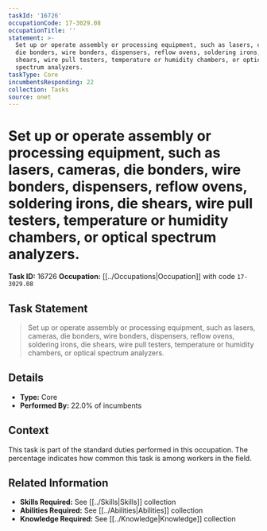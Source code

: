 ```yaml
---
taskId: '16726'
occupationCode: 17-3029.08
occupationTitle: ''
statement: >-
  Set up or operate assembly or processing equipment, such as lasers, cameras,
  die bonders, wire bonders, dispensers, reflow ovens, soldering irons, die
  shears, wire pull testers, temperature or humidity chambers, or optical
  spectrum analyzers.
taskType: Core
incumbentsResponding: 22
collection: Tasks
source: onet
---
```

# Set up or operate assembly or processing equipment, such as lasers, cameras, die bonders, wire bonders, dispensers, reflow ovens, soldering irons, die shears, wire pull testers, temperature or humidity chambers, or optical spectrum analyzers.

**Task ID:** 16726
**Occupation:** [[../Occupations|Occupation]] with code `17-3029.08`

## Task Statement

> Set up or operate assembly or processing equipment, such as lasers, cameras, die bonders, wire bonders, dispensers, reflow ovens, soldering irons, die shears, wire pull testers, temperature or humidity chambers, or optical spectrum analyzers.

## Details

- **Type:** Core
- **Performed By:** 22.0% of incumbents

## Context

This task is part of the standard duties performed in this occupation. The percentage indicates how common this task is among workers in the field.

## Related Information

- **Skills Required:** See [[../Skills|Skills]] collection
- **Abilities Required:** See [[../Abilities|Abilities]] collection
- **Knowledge Required:** See [[../Knowledge|Knowledge]] collection
